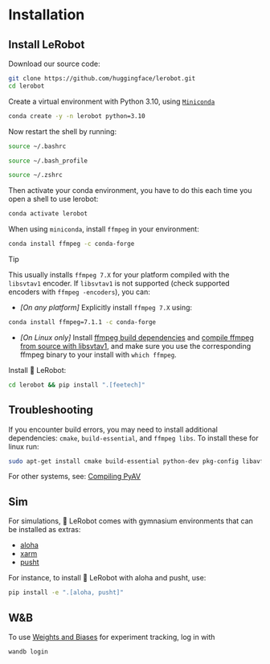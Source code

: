 # Installation

## Install LeRobot

Download our source code:
```bash
git clone https://github.com/huggingface/lerobot.git
cd lerobot
```

Create a virtual environment with Python 3.10, using [`Miniconda`](https://docs.anaconda.com/miniconda/install/#quick-command-line-install)
```bash
conda create -y -n lerobot python=3.10
```

Now restart the shell by running:
<hfoptions id="shell_restart">
<hfoption id="Windows">

```bash
source ~/.bashrc
```
</hfoption>
<hfoption id="Mac">

```bash
source ~/.bash_profile
```
</hfoption>
<hfoption id="zshell">

```bash
source ~/.zshrc
```
</hfoption>
</hfoptions>

Then activate your conda environment, you have to do this each time you open a shell to use lerobot:
```bash
conda activate lerobot
```

When using `miniconda`, install `ffmpeg` in your environment:
```bash
conda install ffmpeg -c conda-forge
```

> [!TIP]
> This usually installs `ffmpeg 7.X` for your platform compiled with the `libsvtav1` encoder. If `libsvtav1` is not supported (check supported encoders with `ffmpeg -encoders`), you can:
>  - _[On any platform]_ Explicitly install `ffmpeg 7.X` using:
>  ```bash
>  conda install ffmpeg=7.1.1 -c conda-forge
>  ```
>  - _[On Linux only]_ Install [ffmpeg build dependencies](https://trac.ffmpeg.org/wiki/CompilationGuide/Ubuntu#GettheDependencies) and [compile ffmpeg from source with libsvtav1](https://trac.ffmpeg.org/wiki/CompilationGuide/Ubuntu#libsvtav1), and make sure you use the corresponding ffmpeg binary to your install with `which ffmpeg`.

Install 🤗 LeRobot:
```bash
cd lerobot && pip install ".[feetech]"
```

## Troubleshooting
If you encounter build errors, you may need to install additional dependencies: `cmake`, `build-essential`, and `ffmpeg libs`.
To install these for linux run:
```bash
sudo apt-get install cmake build-essential python-dev pkg-config libavformat-dev libavcodec-dev libavdevice-dev libavutil-dev libswscale-dev libswresample-dev libavfilter-dev pkg-config
```
For other systems, see: [Compiling PyAV](https://pyav.org/docs/develop/overview/installation.html#bring-your-own-ffmpeg)

## Sim
For simulations, 🤗 LeRobot comes with gymnasium environments that can be installed as extras:
- [aloha](https://github.com/huggingface/gym-aloha)
- [xarm](https://github.com/huggingface/gym-xarm)
- [pusht](https://github.com/huggingface/gym-pusht)

For instance, to install 🤗 LeRobot with aloha and pusht, use:
```bash
pip install -e ".[aloha, pusht]"
```

## W&B
To use [Weights and Biases](https://docs.wandb.ai/quickstart) for experiment tracking, log in with
```bash
wandb login
```
